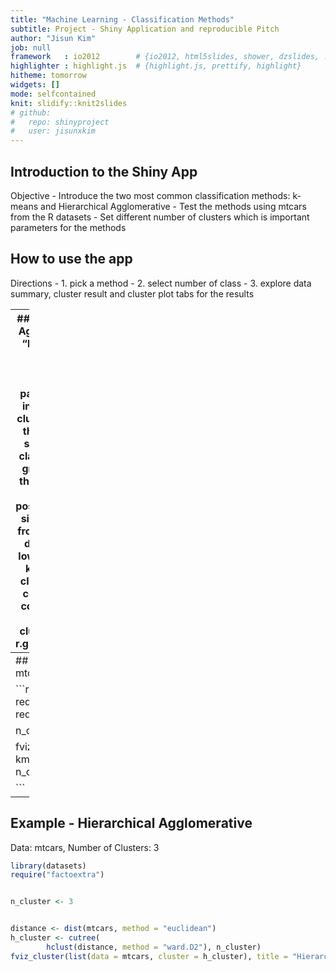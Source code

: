 ```yaml
---
title: "Machine Learning - Classification Methods"
subtitle: Project - Shiny Application and reproducible Pitch
author: "Jisun Kim"
job: null
framework   : io2012        # {io2012, html5slides, shower, dzslides, ...}
highlighter : highlight.js  # {highlight.js, prettify, highlight}
hitheme: tomorrow
widgets: []
mode: selfcontained
knit: slidify::knit2slides
# github:
#   repo: shinyproject
#   user: jisunxkim
---
```


## Introduction to the Shiny App 
 Objective
- Introduce the two most common classification methods: k-means and Hierarchical Agglomerative
- Test the methods using mtcars from the R datasets
- Set different number of clusters which is important parameters for the methods

## How to use the app
Directions
- 1. pick a method
- 2. select number of class
- 3. explore data summary, cluster result and cluster plot tabs for the results


---
## k-means and Hierarchical Agglomerative
> - k-means:  
"K-means clustering is the most commonly used unsupervised machine learning algorithm for partitioning a given data set into a set of k groups (i.e. k clusters), where k represents the number of groups pre-specified by the analyst. It classifies objects in multiple groups (i.e., clusters), such that objects within the same cluster are as similar as possible (i.e., high intra-class similarity), whereas objects from different clusters are as dissimilar as possible (i.e., low inter-class similarity). In k-means clustering, each cluster is represented by its center (i.e, centroid) which corresponds to the mean of points assigned to the cluster."  
source: https://uc-r.github.io/kmeans_clustering  

> - Hierarchical Agglomerative:   
"The agglomerative clustering is the most common type of hierarchical clustering used to group objects in clusters based on their similarity. It's also known as AGNES (Agglomerative Nesting). The algorithm starts by treating each object as a singleton cluster. Next, pairs of clusters are successively merged until all clusters have been merged into one big cluster containing all objects. The result is a tree-based representation of the objects, named dendrogram.""  
source: https://www.datanovia.com/en/lessons/agglomerative-hierarchical-clustering/  


---
## Example - K-means
Data: mtcars, Number of Clusters: 3

```r
library(datasets)
require("factoextra")
require("gridExtra")


n_cluster <- 3

fviz_cluster(data = mtcars, kmeans(mtcars, centers = n_cluster), title = "K-means")

```

---
## Example - Hierarchical Agglomerative
Data: mtcars, Number of Clusters: 3

```r
library(datasets)
require("factoextra")


n_cluster <- 3


distance <- dist(mtcars, method = "euclidean")
h_cluster <- cutree(
        hclust(distance, method = "ward.D2"), n_cluster)
fviz_cluster(list(data = mtcars, cluster = h_cluster), title = "Hierarchical Agglomerative")

```

